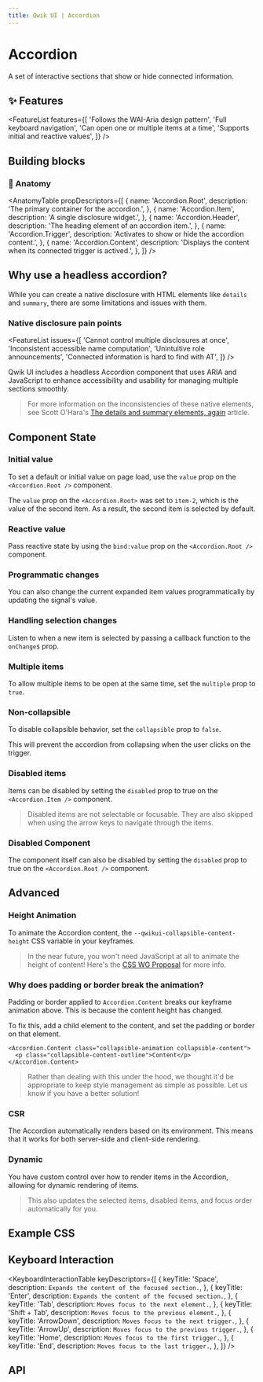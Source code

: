 ```yaml
---
title: Qwik UI | Accordion
---
```





<StatusBanner status={statusByComponent.headless.Accordion} />

# Accordion

A set of interactive sections that show or hide connected information.

<Showcase name="hero" />

## ✨ Features

<FeatureList
  features={[
    'Follows the WAI-Aria design pattern',
    'Full keyboard navigation',
    'Can open one or multiple items at a time',
    'Supports initial and reactive values',
  ]}
/>

## Building blocks

<CodeSnippet name="building-blocks.tsx" />

### 🎨 Anatomy

<AnatomyTable
  propDescriptors={[
    {
      name: 'Accordion.Root',
      description: 'The primary container for the accordion.',
    },
    {
      name: 'Accordion.Item',
      description: 'A single disclosure widget.',
    },
    {
      name: 'Accordion.Header',
      description: 'The heading element of an accordion item.',
    },
    {
      name: 'Accordion.Trigger',
      description: 'Activates to show or hide the accordion content.',
    },
    {
      name: 'Accordion.Content',
      description: 'Displays the content when its connected trigger is actived.',
    },
  ]}
/>

## Why use a headless accordion?

While you can create a native disclosure with HTML elements like `details` and `summary`, there are some limitations and issues with them.

### Native disclosure pain points

<FeatureList
  issues={[
    'Cannot control multiple disclosures at once',
    'Inconsistent accessible name computation',
    'Unintuitive role announcements',
    'Connected information is hard to find with AT',
  ]}
/>

Qwik UI includes a headless Accordion component that uses ARIA and JavaScript to enhance accessibility and usability for managing multiple sections smoothly.

> For more information on the inconsistencies of these native elements, see Scott O'Hara's [The details and summary elements, again](https://www.scottohara.me/blog/2022/09/12/details-summary.html) article.

## Component State

### Initial value

To set a default or initial value on page load, use the `value` prop on the `<Accordion.Root />` component.

<Showcase name="initial" />

The `value` prop on the `<Accordion.Root>` was set to `item-2`, which is the value of the second item. As a result, the second item is selected by default.

### Reactive value

Pass reactive state by using the `bind:value` prop on the `<Accordion.Root /> `component.

<Showcase name="reactive" />

### Programmatic changes

You can also change the current expanded item values programmatically by updating the signal's value.

<Showcase name="programmatic" />

### Handling selection changes

Listen to when a new item is selected by passing a callback function to the `onChange$` prop.

<Showcase name="on-change" />

### Multiple items

To allow multiple items to be open at the same time, set the `multiple` prop to `true`.

<Showcase name="multiple" />

### Non-collapsible

To disable collapsible behavior, set the `collapsible` prop to `false`.

<Showcase name="collapsible" />

This will prevent the accordion from collapsing when the user clicks on the trigger.

### Disabled items

Items can be disabled by setting the `disabled` prop to true on the `<Accordion.Item />` component.

<Showcase name="disabled" />

> Disabled items are not selectable or focusable. They are also skipped when using the arrow keys to navigate through the items.

### Disabled Component

The component itself can also be disabled by setting the `disabled` prop to true on the `<Accordion.Root />` component.

<Showcase name="disabled-root" />

## Advanced

### Height Animation

To animate the Accordion content, the `--qwikui-collapsible-content-height` CSS variable in your keyframes.

<Showcase name="animation" />

> In the near future, you won't need JavaScript at all to animate the height of content! Here's the [CSS WG Proposal](https://github.com/w3c/csswg-drafts/blob/main/css-values-5/calc-size-explainer.md) for more info.

<CodeSnippet name="animation.css" />

### Why does padding or border break the animation?

Padding or border applied to `Accordion.Content` breaks our keyframe animation above. This is because the content height has changed.

To fix this, add a child element to the content, and set the padding or border on that element.

```tsx
<Accordion.Content class="collapsible-animation collapsible-content">
  <p class="collapsible-content-outline">Content</p>
</Accordion.Content>
```

> Rather than dealing with this under the hood, we thought it'd be appropriate to keep style management as simple as possible. Let us know if you have a better solution!

### CSR

The Accordion automatically renders based on its environment. This means that it works for both server-side and client-side rendering.

<Showcase name="csr" />

### Dynamic

You have custom control over how to render items in the Accordion, allowing for dynamic rendering of items.

<Showcase name="dynamic" />

> This also updates the selected items, disabled items, and focus order automatically for you.

## Example CSS

<CodeSnippet name="accordion.css" />

## Keyboard Interaction

<KeyboardInteractionTable
  keyDescriptors={[
    {
      keyTitle: 'Space',
      description: `Expands the content of the focused section.`,
    },
    {
      keyTitle: 'Enter',
      description: `Expands the content of the focused section.`,
    },
    {
      keyTitle: 'Tab',
      description: `Moves focus to the next element.`,
    },
    {
      keyTitle: 'Shift + Tab',
      description: `Moves focus to the previous element.`,
    },
    {
      keyTitle: 'ArrowDown',
      description: `Moves focus to the next trigger.`,
    },
    {
      keyTitle: 'ArrowUp',
      description: `Moves focus to the previous trigger.`,
    },
    {
      keyTitle: 'Home',
      description: `Moves focus to the first trigger.`,
    },
    {
      keyTitle: 'End',
      description: `Moves focus to the last trigger.`,
    },
  ]}
/>


## API

<AutoAPI api={api} />
